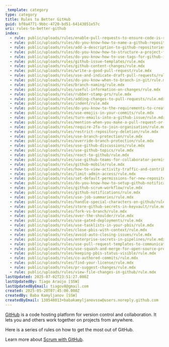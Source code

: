 ```yaml
---
_template: category
type: category
title: Rules to Better GitHub
guid: bf0a4771-9bbc-4720-bd51-64143051e57c
uri: rules-to-better-github
index:
  - rule: public/uploads/rules/enable-pull-requests-to-ensure-code-is-reviewed/rule.mdx
  - rule: public/uploads/rules/do-you-know-how-to-name-a-github-repository/rule.mdx
  - rule: public/uploads/rules/add-a-description-to-github-repositories/rule.mdx
  - rule: public/uploads/rules/do-you-know-how-to-structure-a-project-for-github/rule.mdx
  - rule: public/uploads/rules/do-you-know-how-to-use-tags-for-github-issues/rule.mdx
  - rule: public/uploads/rules/github-issue-templates/rule.mdx
  - rule: public/uploads/rules/github-content-changes/rule.mdx
  - rule: public/uploads/rules/write-a-good-pull-request/rule.mdx
  - rule: public/uploads/rules/use-and-indicate-draft-pull-requests/rule.mdx
  - rule: public/uploads/rules/do-you-know-when-to-branch-in-git/rule.mdx
  - rule: public/uploads/rules/branch-naming/rule.mdx
  - rule: public/uploads/rules/useful-information-on-changes/rule.mdx
  - rule: public/uploads/rules/rubber-stamp-prs/rule.mdx
  - rule: public/uploads/rules/adding-changes-to-pull-requests/rule.mdx
  - rule: public/uploads/rules/indent/rule.mdx
  - rule: public/uploads/rules/do-you-know-to-the-requirements-to-create-a-new-repository/rule.mdx
  - rule: public/uploads/rules/use-emojis-in-your-commits/rule.mdx
  - rule: public/uploads/rules/turn-emails-into-a-github-issue/rule.mdx
  - rule: public/uploads/rules/mention-when-you-make-a-pull-request-or-comment-on-github/rule.mdx
  - rule: public/uploads/rules/require-2fa-to-join-organisation/rule.mdx
  - rule: public/uploads/rules/restrict-repository-deletion/rule.mdx
  - rule: public/uploads/rules/use-branch-protection/rule.mdx
  - rule: public/uploads/rules/override-branch-protection/rule.mdx
  - rule: public/uploads/rules/use-github-discussions/rule.mdx
  - rule: public/uploads/rules/use-github-topics/rule.mdx
  - rule: public/uploads/rules/react-to-github/rule.mdx
  - rule: public/uploads/rules/use-github-teams-for-collaborator-permissions/rule.mdx
  - rule: public/uploads/rules/github-mobile/rule.mdx
  - rule: public/uploads/rules/how-to-view-activity-traffic-and-contributions-of-a-project/rule.mdx
  - rule: public/uploads/rules/limit-admin-access/rule.mdx
  - rule: public/uploads/rules/set-default-permissions-for-new-repositories/rule.mdx
  - rule: public/uploads/rules/do-you-know-how-to-setup-github-notifications/rule.mdx
  - rule: public/uploads/rules/github-scrum-workflow/rule.mdx
  - rule: public/uploads/rules/github-notifications/rule.mdx
  - rule: public/uploads/rules/use-job-summaries/rule.mdx
  - rule: public/uploads/rules/handle-special-characters-on-github/rule.mdx
  - rule: public/uploads/rules/store-github-secrets-in-keyvault/rule.mdx
  - rule: public/uploads/rules/fork-vs-branch/rule.mdx
  - rule: public/uploads/rules/over-the-shoulder/rule.mdx
  - rule: public/uploads/rules/use-gated-deployments/rule.mdx
  - rule: public/uploads/rules/use-tasklists-in-your-pbis/rule.mdx
  - rule: public/uploads/rules/close-pbis-with-context/rule.mdx
  - rule: public/uploads/rules/avoid-auto-closing-issues/rule.mdx
  - rule: public/uploads/rules/enterprise-secrets-in-pipelines/rule.mdx
  - rule: public/uploads/rules/use-pull-request-templates-to-communicate-expectations/rule.mdx
  - rule: public/uploads/rules/use-squash-and-merge-for-open-source-projects/rule.mdx
  - rule: public/uploads/rules/keeping-pbis-status-visible/rule.mdx
  - rule: public/uploads/rules/co-authored-commits/rule.mdx
  - rule: public/uploads/rules/find-your-license/rule.mdx
  - rule: public/uploads/rules/pr-suggest-changes/rule.mdx
  - rule: public/uploads/rules/view-file-changes-in-github/rule.mdx
lastUpdated: 2025-07-02T23:51:27.000Z
lastUpdatedBy: Tiago Araújo [SSW]
lastUpdatedByEmail: tiagov8@gmail.com
created: 2025-05-20T07:45:00.000Z
createdBy: Baba Kamyljanov [SSW]
createdByEmail: 138548013+babakamyljanovssw@users.noreply.github.com
---
```


[GitHub](https://github.com) is a code hosting platform for version control and collaboration. It lets you and others work together on projects from anywhere.

Here is a series of rules on how to get the most out of GitHub.

Learn more about [Scrum with GitHub](/rules-to-better-scrum-using-github).

